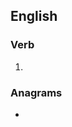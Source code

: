 ==English==

===Verb===
{{head|en|verb form}}

# {{en-past of|apprentice}}

===Anagrams===
* {{anagrams|en|a=acdeeinpprt|intercapped}}